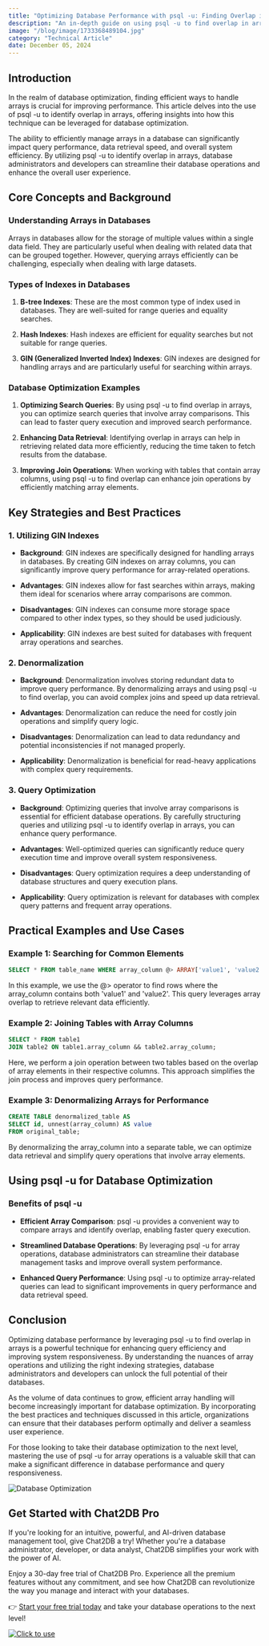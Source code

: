 ```yaml
---
title: "Optimizing Database Performance with psql -u: Finding Overlap in Arrays"
description: "An in-depth guide on using psql -u to find overlap in arrays for optimizing database performance."
image: "/blog/image/1733368489104.jpg"
category: "Technical Article"
date: December 05, 2024
---
```


## Introduction

In the realm of database optimization, finding efficient ways to handle arrays is crucial for improving performance. This article delves into the use of psql -u to identify overlap in arrays, offering insights into how this technique can be leveraged for database optimization.

The ability to efficiently manage arrays in a database can significantly impact query performance, data retrieval speed, and overall system efficiency. By utilizing psql -u to identify overlap in arrays, database administrators and developers can streamline their database operations and enhance the overall user experience.

## Core Concepts and Background

### Understanding Arrays in Databases

Arrays in databases allow for the storage of multiple values within a single data field. They are particularly useful when dealing with related data that can be grouped together. However, querying arrays efficiently can be challenging, especially when dealing with large datasets.

### Types of Indexes in Databases

1. **B-tree Indexes**: These are the most common type of index used in databases. They are well-suited for range queries and equality searches.

2. **Hash Indexes**: Hash indexes are efficient for equality searches but not suitable for range queries.

3. **GIN (Generalized Inverted Index) Indexes**: GIN indexes are designed for handling arrays and are particularly useful for searching within arrays.

### Database Optimization Examples

1. **Optimizing Search Queries**: By using psql -u to find overlap in arrays, you can optimize search queries that involve array comparisons. This can lead to faster query execution and improved search performance.

2. **Enhancing Data Retrieval**: Identifying overlap in arrays can help in retrieving related data more efficiently, reducing the time taken to fetch results from the database.

3. **Improving Join Operations**: When working with tables that contain array columns, using psql -u to find overlap can enhance join operations by efficiently matching array elements.

## Key Strategies and Best Practices

### 1. Utilizing GIN Indexes

- **Background**: GIN indexes are specifically designed for handling arrays in databases. By creating GIN indexes on array columns, you can significantly improve query performance for array-related operations.

- **Advantages**: GIN indexes allow for fast searches within arrays, making them ideal for scenarios where array comparisons are common.

- **Disadvantages**: GIN indexes can consume more storage space compared to other index types, so they should be used judiciously.

- **Applicability**: GIN indexes are best suited for databases with frequent array operations and searches.

### 2. Denormalization

- **Background**: Denormalization involves storing redundant data to improve query performance. By denormalizing arrays and using psql -u to find overlap, you can avoid complex joins and speed up data retrieval.

- **Advantages**: Denormalization can reduce the need for costly join operations and simplify query logic.

- **Disadvantages**: Denormalization can lead to data redundancy and potential inconsistencies if not managed properly.

- **Applicability**: Denormalization is beneficial for read-heavy applications with complex query requirements.

### 3. Query Optimization

- **Background**: Optimizing queries that involve array comparisons is essential for efficient database operations. By carefully structuring queries and utilizing psql -u to identify overlap in arrays, you can enhance query performance.

- **Advantages**: Well-optimized queries can significantly reduce query execution time and improve overall system responsiveness.

- **Disadvantages**: Query optimization requires a deep understanding of database structures and query execution plans.

- **Applicability**: Query optimization is relevant for databases with complex query patterns and frequent array operations.

## Practical Examples and Use Cases

### Example 1: Searching for Common Elements

```sql
SELECT * FROM table_name WHERE array_column @> ARRAY['value1', 'value2'];
```

In this example, we use the @> operator to find rows where the array_column contains both 'value1' and 'value2'. This query leverages array overlap to retrieve relevant data efficiently.

### Example 2: Joining Tables with Array Columns

```sql
SELECT * FROM table1
JOIN table2 ON table1.array_column && table2.array_column;
```

Here, we perform a join operation between two tables based on the overlap of array elements in their respective columns. This approach simplifies the join process and improves query performance.

### Example 3: Denormalizing Arrays for Performance

```sql
CREATE TABLE denormalized_table AS
SELECT id, unnest(array_column) AS value
FROM original_table;
```

By denormalizing the array_column into a separate table, we can optimize data retrieval and simplify query operations that involve array elements.

## Using psql -u for Database Optimization

### Benefits of psql -u

- **Efficient Array Comparison**: psql -u provides a convenient way to compare arrays and identify overlap, enabling faster query execution.

- **Streamlined Database Operations**: By leveraging psql -u for array operations, database administrators can streamline their database management tasks and improve overall system performance.

- **Enhanced Query Performance**: Using psql -u to optimize array-related queries can lead to significant improvements in query performance and data retrieval speed.

## Conclusion

Optimizing database performance by leveraging psql -u to find overlap in arrays is a powerful technique for enhancing query efficiency and improving system responsiveness. By understanding the nuances of array operations and utilizing the right indexing strategies, database administrators and developers can unlock the full potential of their databases.

As the volume of data continues to grow, efficient array handling will become increasingly important for database optimization. By incorporating the best practices and techniques discussed in this article, organizations can ensure that their databases perform optimally and deliver a seamless user experience.

For those looking to take their database optimization to the next level, mastering the use of psql -u for array operations is a valuable skill that can make a significant difference in database performance and query responsiveness.

![Database Optimization](https://example.com/database-optimization.jpg)

## Get Started with Chat2DB Pro

If you're looking for an intuitive, powerful, and AI-driven database management tool, give Chat2DB a try! Whether you're a database administrator, developer, or data analyst, Chat2DB simplifies your work with the power of AI.

Enjoy a 30-day free trial of Chat2DB Pro. Experience all the premium features without any commitment, and see how Chat2DB can revolutionize the way you manage and interact with your databases.

👉 [Start your free trial today](https://chat2db.ai/pricing) and take your database operations to the next level!


[![Click to use](/image/blog/bg/chat2db.jpg)](https://chat2db.ai)
